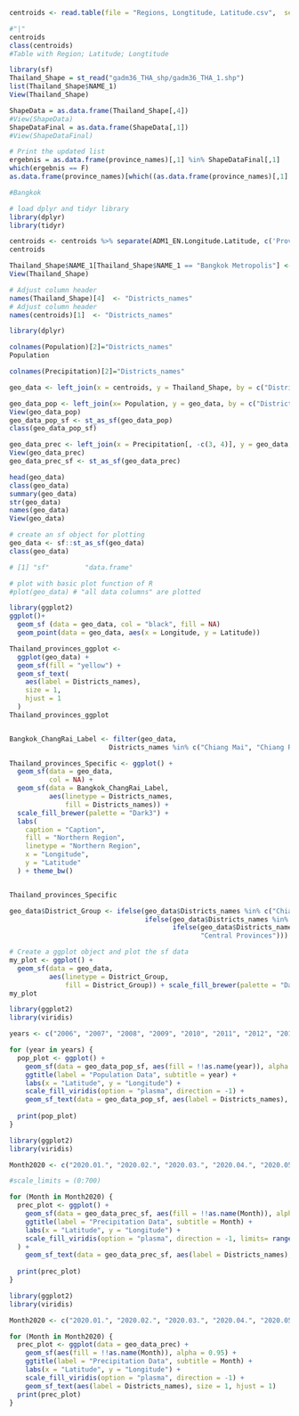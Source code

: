 
```r
centroids <- read.table(file = "Regions, Longtitude, Latitude.csv",  sep = "|", header = TRUE)

#"|"
centroids
class(centroids)
#Table with Region; Latitude; Longtitude
```

```r
library(sf)
Thailand_Shape = st_read("gadm36_THA_shp/gadm36_THA_1.shp")
list(Thailand_Shape$NAME_1)
View(Thailand_Shape)

ShapeData = as.data.frame(Thailand_Shape[,4])
#View(ShapeData)
ShapeDataFinal = as.data.frame(ShapeData[,1])
#View(ShapeDataFinal)

# Print the updated list
ergebnis = as.data.frame(province_names)[,1] %in% ShapeDataFinal[,1]
which(ergebnis == F)
as.data.frame(province_names)[which((as.data.frame(province_names)[,1] %in% ShapeDataFinal[,1]) == FALSE),1]

#Bangkok
```

```r
# load dplyr and tidyr library
library(dplyr)
library(tidyr)

centroids <- centroids %>% separate(ADM1_EN.Longitude.Latitude, c('Province','Longtitude',"Latitude"), sep = ";")
centroids

```

```r
Thailand_Shape$NAME_1[Thailand_Shape$NAME_1 == "Bangkok Metropolis"] <- "Bangkok" 
View(Thailand_Shape)

# Adjust column header
names(Thailand_Shape)[4]  <- "Districts_names"
# Adjust column header
names(centroids)[1]  <- "Districts_names"
```

```r
library(dplyr)

colnames(Population)[2]="Districts_names"
Population

colnames(Precipitation)[2]="Districts_names"

geo_data <- left_join(x = centroids, y = Thailand_Shape, by = c("Districts_names"))

geo_data_pop <- left_join(x= Population, y = geo_data, by = c("Districts_names"))
View(geo_data_pop)
geo_data_pop_sf <- st_as_sf(geo_data_pop)
class(geo_data_pop_sf)

geo_data_prec <- left_join(x = Precipitation[, -c(3, 4)], y = geo_data, by = c("Districts_names"))
View(geo_data_prec)
geo_data_prec_sf <- st_as_sf(geo_data_prec)

head(geo_data)
class(geo_data)
summary(geo_data)
str(geo_data)      
names(geo_data)
View(geo_data)
```

```r
# create an sf object for plotting
geo_data <- sf::st_as_sf(geo_data)
class(geo_data)

# [1] "sf"         "data.frame"

# plot with basic plot function of R
#plot(geo_data) # "all data columns" are plotted
```
```r
library(ggplot2)
ggplot()+
  geom_sf (data = geo_data, col = "black", fill = NA) 
  geom_point(data = geo_data, aes(x = Longitude, y = Latitude))
```

```r
Thailand_provinces_ggplot <- 
  ggplot(geo_data) +
  geom_sf(fill = "yellow") +
  geom_sf_text(
    aes(label = Districts_names),
    size = 1,
    hjust = 1
  )
Thailand_provinces_ggplot


Bangkok_ChangRai_Label <- filter(geo_data,
                         Districts_names %in% c("Chiang Mai", "Chiang Rai", "Lampang", "Lamphun", "Mae Hong Son", "Nan", "Phayao", "Phrae", "Uttaradit"))

Thailand_provinces_Specific <- ggplot() +
  geom_sf(data = geo_data,
          col = NA) +
  geom_sf(data = Bangkok_ChangRai_Label,
          aes(linetype = Districts_names,
              fill = Districts_names)) +
  scale_fill_brewer(palette = "Dark3") +
  labs(
    caption = "Caption",
    fill = "Northern Region",
    linetype = "Northern Region",
    x = "Longitude",
    y = "Latitude"
  ) + theme_bw()


Thailand_provinces_Specific
```

```r
geo_data$District_Group <- ifelse(geo_data$Districts_names %in% c("Chiang Mai", "Chiang Rai", "Lampang", "Lamphun", "Mae Hong Son", "Nan", "Phayao", "Phrae", "Uttaradit"), "Northern Provinces",
                                  ifelse(geo_data$Districts_names %in% c("Amnat Charoen", "Bueng Kan", "Buri Ram", "Chaiyaphum", "Kalasin", "Khon Kaen", "Loei", "Maha Sarakham", "Mukdahan", "Nakhon Phanom", "Nakhon Ratchasima", "Nong Bua Lam Phu", "Nong Khai", "Roi Et", "Sakon Nakhon", "Si Sa Ket", "Surin", "Ubon Ratchathani", "Udon Thani", "Yasothon"), "North-Eastern Provinces",
                                         ifelse(geo_data$Districts_names %in% c("Chumphon", "Krabi", "Nakhon Si Thammarat", "Narathiwat", "Pattani", "Phangnga", "Phatthalung", "Phuket", "Ranong", "Satun", "Songkhla", "Surat Thani", "Trang", "Yala"), "Southern Provinces",
                                                "Central Provinces")))

# Create a ggplot object and plot the sf data
my_plot <- ggplot() +
  geom_sf(data = geo_data,
          aes(linetype = District_Group,
              fill = District_Group)) + scale_fill_brewer(palette = "Dark2") + theme_bw()
my_plot
```


```r
library(ggplot2)
library(viridis)

years <- c("2006", "2007", "2008", "2009", "2010", "2011", "2012", "2013", "2014", "2015", "2016", "2017", "2018", "2019", "2020")

for (year in years) {
  pop_plot <- ggplot() +
    geom_sf(data = geo_data_pop_sf, aes(fill = !!as.name(year)), alpha = 0.95) +
    ggtitle(label = "Population Data", subtitle = year) +
    labs(x = "Latitude", y = "Longitude") +
    scale_fill_viridis(option = "plasma", direction = -1) +
    geom_sf_text(data = geo_data_pop_sf, aes(label = Districts_names), size = 1, hjust = 1)
  
  print(pop_plot)
}

```


```r
library(ggplot2)
library(viridis)

Month2020 <- c("2020.01.", "2020.02.", "2020.03.", "2020.04.", "2020.05.", "2020.06.", "2020.07.", "2020.08.", "2020.09.", "2020.10.", "2020.11.", "2020.12.")

#scale_limits = (0:700)

for (Month in Month2020) {
  prec_plot <- ggplot() +
    geom_sf(data = geo_data_prec_sf, aes(fill = !!as.name(Month)), alpha = 0.95) +
    ggtitle(label = "Precipitation Data", subtitle = Month) +
    labs(x = "Latitude", y = "Longitude") +
    scale_fill_viridis(option = "plasma", direction = -1, limits= range(0:700), name = "Rainfall [mm]"
  ) +
    geom_sf_text(data = geo_data_prec_sf, aes(label = Districts_names), size = 1, hjust = 1)
  
  print(prec_plot)
}
```

```r
library(ggplot2)
library(viridis)

Month2020 <- c("2020.01.", "2020.02.", "2020.03.", "2020.04.", "2020.05.", "2020.06.", "2020.07.", "2020.08.", "2020.09.", "2020.10.", "2020.11.", "2020.12.")

for (Month in Month2020) {
  prec_plot <- ggplot(data = geo_data_prec) +
    geom_sf(aes(fill = !!as.name(Month)), alpha = 0.95) +
    ggtitle(label = "Precipitation Data", subtitle = Month) +
    labs(x = "Latitude", y = "Longitude") +
    scale_fill_viridis(option = "plasma", direction = -1) +
    geom_sf_text(aes(label = Districts_names), size = 1, hjust = 1)
  print(prec_plot)
}
```

